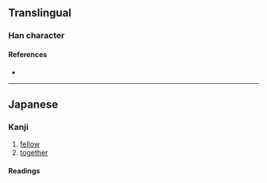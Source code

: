 {{character info/new}}
==Translingual==
{{Han simplified forms|儕|㑪|侪|ex=y}}

===Han character===
{{Han char|rn=9|rad=人|as=08|sn=10|four=|canj=OYKL|ids=⿰亻斉}}

====References====
* {{Han ref|kx=0109.171|uh=346A|ud=13418}}

----

==Japanese==

===Kanji===
{{ja-kanji|grade=|rs=人08|kyu=儕}}

# [[fellow]]
# [[together]]

====Readings====
{{ja-readings
|goon=せい
|kanon=さい
|kanyoon=ぜ
|kun=ともがら-
}}